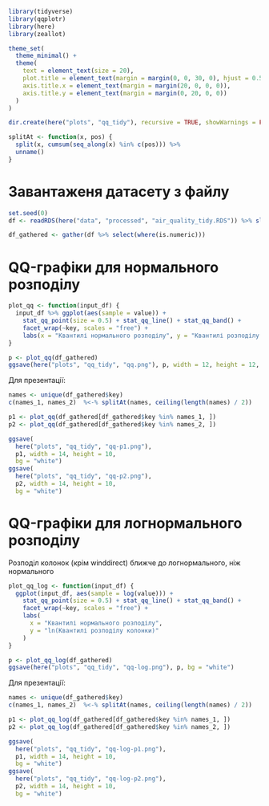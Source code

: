 ```r
library(tidyverse)
library(qqplotr)
library(here)
library(zeallot)

theme_set(
  theme_minimal() +
  theme(
    text = element_text(size = 20),
    plot.title = element_text(margin = margin(0, 0, 30, 0), hjust = 0.5),
    axis.title.x = element_text(margin = margin(20, 0, 0, 0)),
    axis.title.y = element_text(margin = margin(0, 20, 0, 0))
  )
)

dir.create(here("plots", "qq_tidy"), recursive = TRUE, showWarnings = FALSE)

splitAt <- function(x, pos) {
  split(x, cumsum(seq_along(x) %in% c(pos))) %>%
  unname()
}
```

# Завантаженя датасету з файлу

```r
set.seed(0)
df <- readRDS(here("data", "processed", "air_quality_tidy.RDS")) %>% slice_sample(n=10000)
```

```r
df_gathered <- gather(df %>% select(where(is.numeric)))
```

# QQ-графіки для нормального розподілу

```r
plot_qq <- function(input_df) {
  input_df %>% ggplot(aes(sample = value)) +
    stat_qq_point(size = 0.5) + stat_qq_line() + stat_qq_band() +
    facet_wrap(~key, scales = "free") +
    labs(x = "Квантилі нормального розподілу", y = "Квантилі розподілу колонки")
}

p <- plot_qq(df_gathered)
ggsave(here("plots", "qq_tidy", "qq.png"), p, width = 12, height = 12, bg = "white")
```

Для презентації:

```r
names <- unique(df_gathered$key)
c(names_1, names_2)  %<-% splitAt(names, ceiling(length(names) / 2))

p1 <- plot_qq(df_gathered[df_gathered$key %in% names_1, ])
p2 <- plot_qq(df_gathered[df_gathered$key %in% names_2, ])

ggsave(
  here("plots", "qq_tidy", "qq-p1.png"), 
  p1, width = 14, height = 10, 
  bg = "white")
ggsave(
  here("plots", "qq_tidy", "qq-p2.png"), 
  p2, width = 14, height = 10, 
  bg = "white")
```

# QQ-графіки для логнормального розподілу

Розподіл колонок (крім winddirect) ближче до логнормального, ніж нормального

```r
plot_qq_log <- function(input_df) {
  ggplot(input_df, aes(sample = log(value))) +
    stat_qq_point(size = 0.5) + stat_qq_line() + stat_qq_band() +
    facet_wrap(~key, scales = "free") +
    labs(
      x = "Квантилі нормального розподілу",
      y = "ln(Квантилі розподілу колонки)"
    )
} 

p <- plot_qq_log(df_gathered)
ggsave(here("plots", "qq_tidy", "qq-log.png"), p, bg = "white")
```

Для презентації:

```r
names <- unique(df_gathered$key)
c(names_1, names_2)  %<-% splitAt(names, ceiling(length(names) / 2))

p1 <- plot_qq_log(df_gathered[df_gathered$key %in% names_1, ])
p2 <- plot_qq_log(df_gathered[df_gathered$key %in% names_2, ])

ggsave(
  here("plots", "qq_tidy", "qq-log-p1.png"), 
  p1, width = 14, height = 10, 
  bg = "white")
ggsave(
  here("plots", "qq_tidy", "qq-log-p2.png"), 
  p2, width = 14, height = 10, 
  bg = "white")
```
